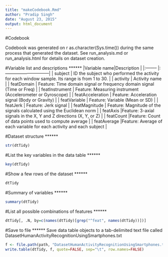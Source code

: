 ```yaml
---
title: "makeCodebook.Rmd"
author: "Pradip Singh"
date: "August 23, 2015"
output: html_document
---
```



#Codebook

Codebook was generated on r as.character(Sys.time())  during the same process that generated the dataset. See  run_analysis.md  or  run_analysis.html  for details on dataset creation.



#Variable list and descriptions
******
|Variable name|Description                 |
|:-------- |:------------------------------|
| subject  | ID the subject who performed the activity for each window sample. Its range is from 1 to 30. |
| activity | Activity name   |
| featDomain  | Feature: Time domain signal or frequency domain signal (Time or Freq) |
| featInstrument | Feature: Measuring instrument (Accelerometer or Gyroscope)  |
| featAcceleration  | Feature: Acceleration signal (Body or Gravity) |
| featVariable | Feature: Variable (Mean or SD)  |
| featJerk  | Feature: Jerk signal |
| featMagnitude | Feature: Magnitude of the signals calculated using the Euclidean norm   |
| featAxis  |Feature: 3-axial signals in the X, Y and Z directions (X, Y, or Z) |
| featCount |Feature: Count of data points used to compute  average    |
| featAverage |Feature: Average of each variable for each activity and each subject  |

#Dataset structure
******
```r
str(dtTidy)
```
#List the key variables in the data table
******
```r
key(dtTidy)
```

#Show a few rows of the dataset
******
```r
dtTidy
```

#Summary of variables
******
```r
summary(dtTidy)
```

#List all possible combinations of features
******
```r
dtTidy[, .N, by=c(names(dtTidy)[grep("^feat", names(dtTidy))])]
```

#Save to file
******
Save data table objects to a tab-delimited text file called
    DatasetHumanActivityRecognitionUsingSmartphones.txt 
```r
f <- file.path(path, "DatasetHumanActivityRecognitionUsingSmartphones.txt")
write.table(dtTidy, f, quote=FALSE, sep="\t", row.names=FALSE)
```
